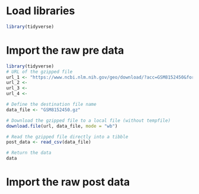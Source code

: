 # Load libraries

```r
library(tidyverse)
```

# Import the raw pre data

```r
library(tidyverse)
# URL of the gzipped file
url_1 <- "https://www.ncbi.nlm.nih.gov/geo/download/?acc=GSM8152450&format=file&file=GSM8152450%5F20220128%5F30102613280522%2D01%5F01011%2DC3%5F09%2ERCC%2Egz"
url_2 <- 
url_3 <-
url_4 <- 

# Define the destination file name
data_file <- "GSM8152450.gz"

# Download the gzipped file to a local file (without tempfile)
download.file(url, data_file, mode = "wb")

# Read the gzipped file directly into a tibble
post_data <- read_csv(data_file)

# Return the data
data
```

# Import the raw post data
